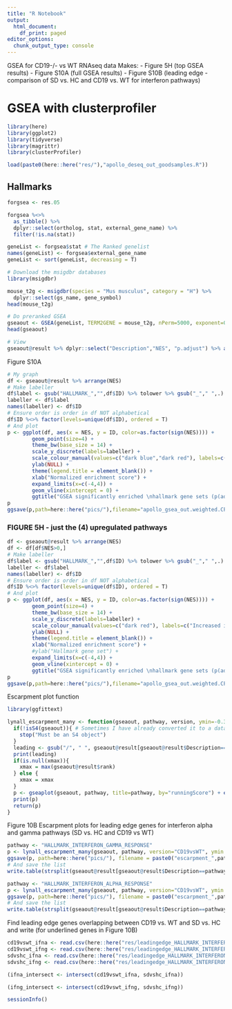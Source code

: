 ```yaml
---
title: "R Notebook"
output:
  html_document:
    df_print: paged
editor_options: 
  chunk_output_type: console
---
```


GSEA for CD19-/- vs WT RNAseq data
Makes:
- Figure 5H (top GSEA results)
- Figure S10A (full GSEA results)
- Figure S10B (leading edge - comparison of SD vs. HC and CD19 vs. WT for interferon pathways)

# GSEA with clusterprofiler
```r
library(here)
library(ggplot2)
library(tidyverse)
library(magrittr)
library(clusterProfiler)

load(paste0(here::here("res/"),"apollo_deseq_out_goodsamples.R"))
```

## Hallmarks
```r

forgsea <- res.05

forgsea %<>% 
  as_tibble() %>%
  dplyr::select(ortholog, stat, external_gene_name) %>% 
  filter(!is.na(stat)) 

geneList <- forgsea$stat # The Ranked genelist
names(geneList) <- forgsea$external_gene_name
geneList <- sort(geneList, decreasing = T)

# Download the msigdbr databases 
library(msigdbr)

mouse_t2g <- msigdbr(species = "Mus musculus", category = "H") %>% 
  dplyr::select(gs_name, gene_symbol) 
head(mouse_t2g)

# Do preranked GSEA 
gseaout <- GSEA(geneList, TERM2GENE = mouse_t2g, nPerm=5000, exponent=0) # Some ties are okay. Exponent=1 is weighted.
head(gseaout)

# View
gseaout@result %>% dplyr::select("Description","NES", "p.adjust") %>% arrange(NES) # 37 when convert gene set names
```

Figure S10A
```r
# My graph
df <- gseaout@result %>% arrange(NES)
# Make labeller
df$label <- gsub("HALLMARK_","",df$ID) %>% tolower %>% gsub("_"," ",.)
labeller <- df$label
names(labeller) <- df$ID
# Ensure order is order in df NOT alphabetical
df$ID %<>% factor(levels=unique(df$ID), ordered = T)
# And plot
p <- ggplot(df, aes(x = NES, y = ID, color=as.factor(sign(NES)))) + 
        geom_point(size=4) + 
        theme_bw(base_size = 14) +
        scale_y_discrete(labels=labeller) +
        scale_colour_manual(values=c("dark blue","dark red"), labels=c("Decreased in CD19-/-","Increased in CD19-/-")) +
        ylab(NULL) +
        theme(legend.title = element_blank()) +
        xlab("Normalized enrichment score") +
        expand_limits(x=c(-4,4)) +
        geom_vline(xintercept = 0) +
        ggtitle("GSEA significantly enriched \nhallmark gene sets (p(adj)<0.05)")
p
ggsave(p,path=here::here("pics/"),filename="apollo_gsea_out.weighted.CP.goodsamples.pdf",width=6,height=8)
```

### FIGURE 5H - just the (4) upregulated pathways
```r
df <- gseaout@result %>% arrange(NES)
df <- df[df$NES>0,]
# Make labeller
df$label <- gsub("HALLMARK_","",df$ID) %>% tolower %>% gsub("_"," ",.)
labeller <- df$label
names(labeller) <- df$ID
# Ensure order is order in df NOT alphabetical
df$ID %<>% factor(levels=unique(df$ID), ordered = T)
# And plot
p <- ggplot(df, aes(x = NES, y = ID, color=as.factor(sign(NES)))) + 
        geom_point(size=4) + 
        theme_bw(base_size = 14) +
        scale_y_discrete(labels=labeller) +
        scale_colour_manual(values=c("dark red"), labels=c("Increased in CD19-/-")) +
        ylab(NULL) +
        theme(legend.title = element_blank()) +
        xlab("Normalized enrichment score") +
        #ylab("Hallmark gene set") +
        expand_limits(x=c(-4,4)) +
        geom_vline(xintercept = 0) +
        ggtitle("GSEA significantly enriched \nhallmark gene sets (p(adj)<0.05)")
p
ggsave(p,path=here::here("pics/"),filename="apollo_gsea_out.weighted.CP.goodsamples_NESposonly.pdf",width=5.5,height=2.2)

```

Escarpment plot function
```r
library(ggfittext)

lynall_escarpment_many <- function(gseaout, pathway, version, ymin=-0.3, ymax=-0.1, xmax=NULL){
  if(!isS4(gseaout)){ # Sometimes I have already converted it to a dataframe
    stop("Must be an S4 object")
  }
  leading <- gsub("/", " ", gseaout@result[gseaout@result$Description==pathway,"core_enrichment"])
  print(leading)
  if(is.null(xmax)){
    xmax = max(gseaout@result$rank)
  } else {
    xmax = xmax
  }
  p <- gseaplot(gseaout, pathway, title=pathway, by="runningScore") + expand_limits(y=c(ymin, 0.1)) + geom_fit_text(data=data.frame(x=1,y=1), aes(ymin = ymin, ymax = ymax, xmin = 0, xmax = xmax, label = paste0("Leading edge:\n",leading)), reflow=TRUE)
  print(p)
  return(p)
}
```

Figure 10B
Escarpment plots for leading edge genes for interferon alpha and gamma pathways (SD vs. HC and CD19 vs WT)
```r
pathway <- "HALLMARK_INTERFERON_GAMMA_RESPONSE"
p <- lynall_escarpment_many(gseaout, pathway, version="CD19vsWT", ymin = -0.4, xmax=23000)
ggsave(p, path=here::here("pics/"), filename = paste0("escarpment_",pathway,"_","CD19vsWT",".pdf"))
# And save the list
write.table(strsplit(gseaout@result[gseaout@result$Description==pathway,"core_enrichment"],"/"), file=paste0(here::here("res/"),"leadingedge_",pathway,"_CD19vsWT.csv"), col.names = F, row.names = F)

pathway <- "HALLMARK_INTERFERON_ALPHA_RESPONSE"
p <- lynall_escarpment_many(gseaout, pathway, version="CD19vsWT", ymin = -0.4, xmax=23000)
ggsave(p, path=here::here("pics/"), filename = paste0("escarpment_",pathway,"_","CD19vsWT",".pdf"))
# And save the list
write.table(strsplit(gseaout@result[gseaout@result$Description==pathway,"core_enrichment"],"/"), file=paste0(here::here("res/"),"leadingedge_",pathway,"_CD19vsWT.csv"), col.names = F, row.names = F)
```

Find leading edge genes overlapping between CD19 vs. WT and SD vs. HC and write (for underlined genes in Figure 10B)
```r
cd19vswt_ifna <- read.csv(here::here("res/leadingedge_HALLMARK_INTERFERON_ALPHA_RESPONSE_CD19vsWT.csv"), header = F) %>% pull(V1) %>% as.character()
cd19vswt_ifng <- read.csv(here::here("res/leadingedge_HALLMARK_INTERFERON_GAMMA_RESPONSE_CD19vsWT.csv"), header = F) %>% pull(V1) %>% as.character()
sdvshc_ifna <- read.csv(here::here("res/leadingedge_HALLMARK_INTERFERON_ALPHA_RESPONSE_SDvsHC.csv"), header = F) %>% pull(V1) %>% as.character()
sdvshc_ifng <- read.csv(here::here("res/leadingedge_HALLMARK_INTERFERON_GAMMA_RESPONSE_SDvsHC.csv"), header = F) %>% pull(V1) %>% as.character()

(ifna_intersect <- intersect(cd19vswt_ifna, sdvshc_ifna))

(ifng_intersect <- intersect(cd19vswt_ifng, sdvshc_ifng))

```

```r
sessionInfo()
```


